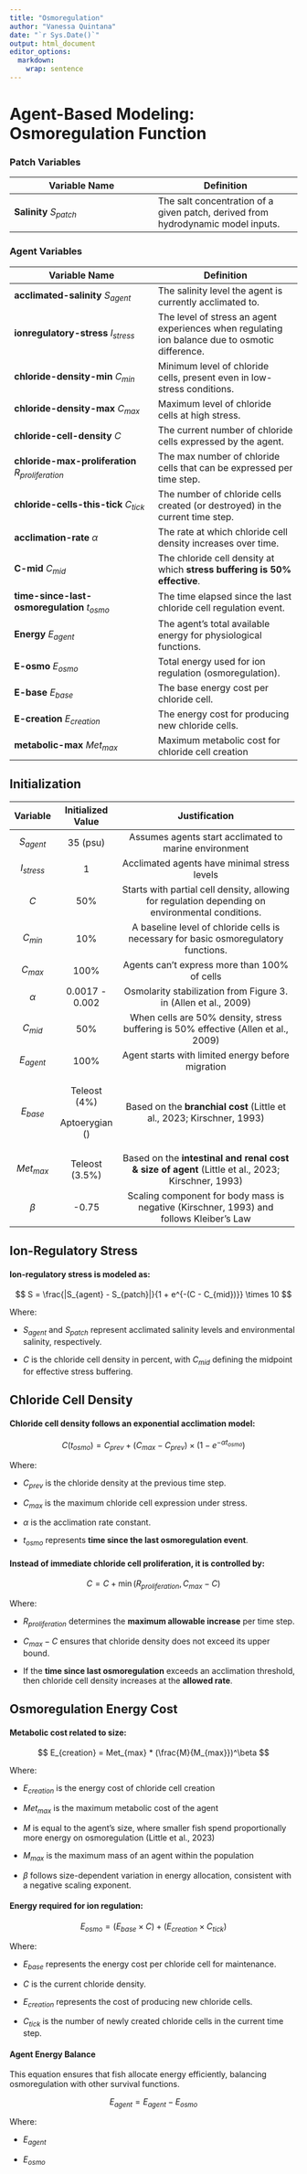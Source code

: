 ```yaml
---
title: "Osmoregulation"
author: "Vanessa Quintana"
date: "`r Sys.Date()`"
output: html_document
editor_options: 
  markdown: 
    wrap: sentence
---
```


# Agent-Based Modeling: Osmoregulation Function

### Patch Variables

| Variable Name | Definition |
|----|----|
| **Salinity** $S_{patch}$ | The salt concentration of a given patch, derived from hydrodynamic model inputs. |

### Agent Variables

| Variable Name | Definition |
|----|----|
| **acclimated-salinity** $S_{agent}$ | The salinity level the agent is currently acclimated to. |
| **ionregulatory-stress** $I_{stress}$ | The level of stress an agent experiences when regulating ion balance due to osmotic difference. |
| **chloride-density-min** $C_{min}$ | Minimum level of chloride cells, present even in low-stress conditions. |
| **chloride-density-max** $C_{max}$ | Maximum level of chloride cells at high stress. |
| **chloride-cell-density** $C$ | The current number of chloride cells expressed by the agent. |
| **chloride-max-proliferation** $R_{proliferation}$ | The max number of chloride cells that can be expressed per time step. |
| **chloride-cells-this-tick** $C_{tick}$ | The number of chloride cells created (or destroyed) in the current time step. |
| **acclimation-rate** $\alpha$ | The rate at which chloride cell density increases over time. |
| **C-mid** $C_{mid}$ | The chloride cell density at which **stress buffering is 50% effective**. |
| **time-since-last-osmoregulation** $t_{osmo}$ | The time elapsed since the last chloride cell regulation event. |
| **Energy** $E_{agent}$ | The agent’s total available energy for physiological functions. |
| **E-osmo** $E_{osmo}$ | Total energy used for ion regulation (osmoregulation). |
| **E-base** $E_{base}$ | The base energy cost per chloride cell. |
| **E-creation** $E_{creation}$ | The energy cost for producing new chloride cells. |
| **metabolic-max** $Met_{max}$ | Maximum metabolic cost for chloride cell creation |

## Initialization

+--------------+-------------------+---------------------------------------------------------------------------------------------------+
| Variable     | Initialized Value | Justification                                                                                     |
+:============:+:=================:+:=================================================================================================:+
| $S_{agent}$  | 35 (psu)          | Assumes agents start acclimated to marine environment                                             |
+--------------+-------------------+---------------------------------------------------------------------------------------------------+
| $I_{stress}$ | 1                 | Acclimated agents have minimal stress levels                                                      |
+--------------+-------------------+---------------------------------------------------------------------------------------------------+
| $C$          | 50%               | Starts with partial cell density, allowing for regulation depending on environmental conditions.  |
+--------------+-------------------+---------------------------------------------------------------------------------------------------+
| $C_{min}$    | 10%               | A baseline level of chloride cells is necessary for basic osmoregulatory functions.               |
+--------------+-------------------+---------------------------------------------------------------------------------------------------+
| $C_{max}$    | 100%              | Agents can't express more than 100% of cells                                                      |
+--------------+-------------------+---------------------------------------------------------------------------------------------------+
| $\alpha$     | 0.0017 - 0.002    | Osmolarity stabilization from Figure 3. in (Allen et al., 2009)                                   |
+--------------+-------------------+---------------------------------------------------------------------------------------------------+
| $C_{mid}$    | 50%               | When cells are 50% density, stress buffering is 50% effective (Allen et al., 2009)                |
+--------------+-------------------+---------------------------------------------------------------------------------------------------+
| $E_{agent}$  | 100%              | Agent starts with limited energy before migration                                                 |
+--------------+-------------------+---------------------------------------------------------------------------------------------------+
| $E_{base}$   | Teleost (4%)      | Based on the **branchial cost** (Little et al., 2023; Kirschner, 1993)                            |
|              |                   |                                                                                                   |
|              | Aptoerygian ()    |                                                                                                   |
+--------------+-------------------+---------------------------------------------------------------------------------------------------+
| $Met_{max}$  | Teleost (3.5%)    | Based on the **intestinal and renal cost & size of agent** (Little et al., 2023; Kirschner, 1993) |
+--------------+-------------------+---------------------------------------------------------------------------------------------------+
| $\beta$      | -0.75             | Scaling component for body mass is negative (Kirschner, 1993) and follows Kleiber’s Law           |
+--------------+-------------------+---------------------------------------------------------------------------------------------------+

## Ion-Regulatory Stress

#### Ion-regulatory stress is modeled as:

$$
S = \frac{|S_{agent} - S_{patch}|}{1 + e^{-(C - C_{mid})}} \times 10
$$

Where:

-   $S_{agent}$ and $S_{patch}$ represent acclimated salinity levels and environmental salinity, respectively.

-   $C$ is the chloride cell density in percent, with $C_{mid}$ defining the midpoint for effective stress buffering.

## Chloride Cell Density

#### Chloride cell density follows an **exponential acclimation model**:

$$
C(t_{osmo}) = C_{prev} + (C_{max} - C_{prev}) \times (1 - e^{-\alpha t_{osmo}})
$$

Where:

-   $C_{prev}$ is the chloride density at the previous time step.

-   $C_{max}$ is the maximum chloride cell expression under stress.

-   $\alpha$ is the acclimation rate constant.

-   $t_{osmo}$ represents **time since the last osmoregulation event**.

#### Instead of immediate chloride cell proliferation, it is controlled by:

$$
C = C + \min(R_{proliferation}, C_{max} - C)
$$

Where:

-   $R_{proliferation}$ determines the **maximum allowable increase** per time step.

-   $C_{max} - C$ ensures that chloride density does not exceed its upper bound.

-   If the **time since last osmoregulation** exceeds an acclimation threshold, then chloride cell density increases at the **allowed rate**.

## Osmoregulation Energy Cost

#### Metabolic cost related to size:

$$
E_{creation} = Met_{max} * (\frac{M}{M_{max}})^\beta
$$

Where:

-   $E_{creation}$ is the energy cost of chloride cell creation

-   $Met_{max}$ is the maximum metabolic cost of the agent

-   $M$ is equal to the agent's size, where smaller fish spend proportionally more energy on osmoregulation (Little et al., 2023)

-   $M_{max}$ is the maximum mass of an agent within the population

-   $\beta$ follows size-dependent variation in energy allocation, consistent with a negative scaling exponent.

#### Energy required for ion regulation:

$$
E_{osmo} = (E_{base} \times C) + (E_{creation} \times C_{tick})
$$

Where:

-   $E_{base}$ represents the energy cost per chloride cell for maintenance.

-   $C$ is the current chloride density.

-   $E_{creation}$ represents the cost of producing new chloride cells.

-   $C_{tick}$ is the number of newly created chloride cells in the current time step.

#### Agent Energy Balance

This equation ensures that fish allocate energy efficiently, balancing osmoregulation with other survival functions.

$$
E_{agent} = E_{agent} - E_{osmo}
$$

Where:

-   $E_{agent}$

-   $E_{osmo}$
